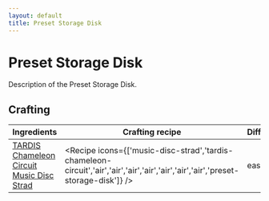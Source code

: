 ```yaml
---
layout: default
title: Preset Storage Disk
---
```



Preset Storage Disk
===================

Description of the Preset Storage Disk.

## Crafting

| Ingredients | Crafting recipe | Difficulty |
| ----------- | --------------- | ------------- |
| [TARDIS Chameleon Circuit](/items/tardis-chameleon-circuit)<br/>[Music Disc Strad](https://minecraft.wiki/w/Music_Disc_Strad) | <Recipe icons={['music-disc-strad','tardis-chameleon-circuit','air','air','air','air','air','air','air','preset-storage-disk']} /> | easy |

